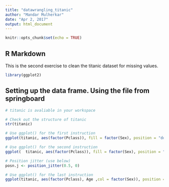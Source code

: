 ```yaml
---
title: "datawrangling_titanic"
author: "Mandar Mulherkar"
date: "Apr 2, 2017"
output: html_document
---
```


```r
knitr::opts_chunk$set(echo = TRUE)
```

## R Markdown

This is the second exercise to clean the titanic dataset for missing values.

```r
library(ggplot2)
```

## Setting up the data frame. Using the file from springboard

```r
# titanic is avaliable in your workspace

# Check out the structure of titanic
str(titanic)

# Use ggplot() for the first instruction
ggplot(titanic, aes(factor(Pclass)), fill = factor(Sex), position = "dodgy") + geom_bar()

# Use ggplot() for the second instruction
ggplot(  titanic, aes(factor(Pclass)), fill = factor(Sex), position = "dodgy") + geom_bar() + facet_grid(.~Survived)

# Position jitter (use below)
posn.j <- position_jitter(0.5, 0)

# Use ggplot() for the last instruction
ggplot(titanic, aes(factor(Pclass), Age ,col = factor(Sex)), position = "dodgy") + geom_jitter(size = 3, alpha = 0.5, position = posn.j) + facet_grid(.~Survived)
```